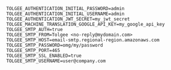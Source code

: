 ```env title=".env"
TOLGEE_AUTHENTICATION_INITIAL_PASSWORD=admin
TOLGEE_AUTHENTICATION_INITIAL_USERNAME=admin
TOLGEE_AUTHENTICATION_JWT_SECRET=my_jwt_secret
TOLGEE_MACHINE_TRANSLATION_GOOGLE_API_KEY=my_google_api_key
TOLGEE_SMTP_AUTH=true
TOLGEE_SMTP_FROM=Tolgee <no-reply@mydomain.com>
TOLGEE_SMTP_HOST=email-smtp.regional-region.amazonaws.com
TOLGEE_SMTP_PASSWORD=omg/my/password
TOLGEE_SMTP_PORT=465
TOLGEE_SMTP_SSL_ENABLED=true
TOLGEE_SMTP_USERNAME=user@company.com
```